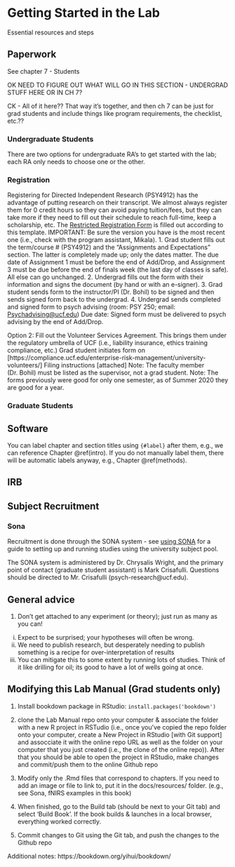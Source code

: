 # Getting Started in the Lab {#getting_started}

Essential resources and steps

## Paperwork

See chapter 7 - Students

OK NEED TO FIGURE OUT WHAT WILL GO IN THIS SECTION - UNDERGRAD STUFF HERE OR IN CH 7?

CK - All of it here?? That way it's together, and then ch 7 can be just for grad students and include things like program requirements, the checklist, etc.??

### Undergraduate Students

There are two options for undergraduate RA's to get started with the lab; each RA only needs to choose one or the other. 




### Registration
Registering for Directed Independent Research (PSY4912) has the advantage of putting research on their transcript. We almost always register them for 0 credit hours so they can avoid paying tuition/fees, but they can take more if they need to fill out their schedule to reach full-time, keep a scholarship, etc. The [Restricted Registration Form](docs/resources/Undergraduate Registration Agreement Summer 2020.pdf) is filled out according to this template. IMPORTANT: Be sure the version you have is the most recent one (i.e., check with the program assistant, Mikala). 
1. Grad student fills out the term/course # (PSY4912) and the "Assignments and Expectations" section. The latter is completely made up; only the dates matter. The due date of Assignment 1 must be before the end of Add/Drop, and Assignment 3 must be due before the end of finals week (the last day of classes is safe). All else can go unchanged.
2. Undergrad fills out the form with their information and signs the document (by hand or with an e-signer).
3. Grad student sends form to the instructor/PI (Dr. Bohil) to be signed and then sends signed form back to the undergrad.
4. Undergrad sends completed and signed form to psych advising (room: PSY 250; email: <Psychadvising@ucf.edu>)
Due date: Signed form must be delivered to psych advising by the end of Add/Drop.

Option 2: Fill out the Volunteer Services Agreement. This brings them under the regulatory umbrella of UCF (i.e., liability insurance, ethics training compliance, etc.)
Grad student initiates form on [https://compliance.ucf.edu/enterprise-risk-management/university-volunteers/]
Filing instructions [attached]
Note: The faculty member (Dr. Bohil) must be listed as the supervisor, not a grad student. 
Note: The forms previously were good for only one semester, as of Summer 2020 they are good for a year.

### Graduate Students

## Software


You can label chapter and section titles using `{#label}` after them, e.g., we can reference Chapter \@ref(intro). If you do not manually label them, there will be automatic labels anyway, e.g., Chapter \@ref(methods).

## IRB

## Subject Recruitment

### Sona
Recruitment is done through the SONA system - see [using SONA](docs/resources/SONA Guide.pdf) for a guide to setting up and running studies using the university subject pool. 

The SONA system is administered by Dr. Chrysalis Wright, and the primary point of contact (graduate student assistant) is Mark Crisafulli. Questions should be directed to Mr. Crisafulli (psych-research@ucf.edu). 



## General advice

1. Don't get attached to any experiment (or theory); just run as many as you can!
  i) Expect to be surprised; your hypotheses will often be wrong.
  ii) We need to publish research, but desperately needing to publish something is a recipe
  for over-interpretation of results
  iii) You can mitigate this to some extent by running lots of studies.  Think of it like
  drilling for oil; its good to have a lot of wells going at once.



## Modifying this Lab Manual (Grad students only)

1. Install bookdown package in RStudio: `install.packages('bookdown')`

2. clone the Lab Manual repo onto your computer & associate the folder with a new R project in RSTudio (i.e., once you've copied the repo folder onto your computer, create a New Project in RStudio [with Git support] and assocciate it with the online repo URL as well as the folder on your computer that you just created (i.e., the clone of the online repo)).  After that you should be able to open the project in RStudio, make changes and commit/push them to the online Github repo

3. Modify only the .Rmd files that correspond to chapters.  If you need to add an image or file to link to, put it in the docs/resources/ folder. (e.g., see Sona, fNIRS examples in this book)


4. When finished, go to the Build tab (should be next to your Git tab) and select 'Build Book'.  If the book builds & launches in a local browser, everything worked correctly. 

5.  Commit changes to Git using the Git tab, and push the changes to the Github repo

Additional notes: https://bookdown.org/yihui/bookdown/



